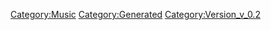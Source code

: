 {{Music
 |Name=ヴァージンストーリー
 |ID=61
 |Cov=59
 |Cd=26
 |Nam=59
 |Div=59
 |Ma=1
 |SerieId=3
 |SerieLogoId=3
 |WavId=59
 |VariationId=0
 |Dsc=59
 |Strt=10
 |ValkyrieBattle=1
 |ValkyrieIntro=1
 |ValkyrieIntroSky=1
 |DivaSolo=0
 |DivaMulti=2
 |Exp=1
 |OfficialName=ヴァージンストーリー
 |VocalName=Fire Bomber
 |Description=作品：マクロス7<br /><br />歌手：Fire Bomber<br /><br />作詞：K.INOJO<br />作曲：COZZI
 |StoryTitle=「Fire Bomberはちゃんとここにいる！」
 |StoryDesc=かつてプロトデビルンを撃退し、マクロス7船団を<br />救った伝説のロックバンド、Fire Bomber。その後の<br />活動は不明な点が多く、幻の存在とさえ噂されていた。<br /><br />そんな中、Fire Bomberの新曲がリリースされたという<br />衝撃のニュースが銀河ネットワークを駆け巡ったのだ。
 |BuyURL=http://recochoku.jp/song/S21527072/single?ds=33378781
 |BannerId=2
 |AnmStoreURL=https://anime.dmkt-sp.jp/animestore/ci_pc?workId=20597
}}
[[Category:Music]]
[[Category:Generated]]
[[Category:Version_v_0.2]]

